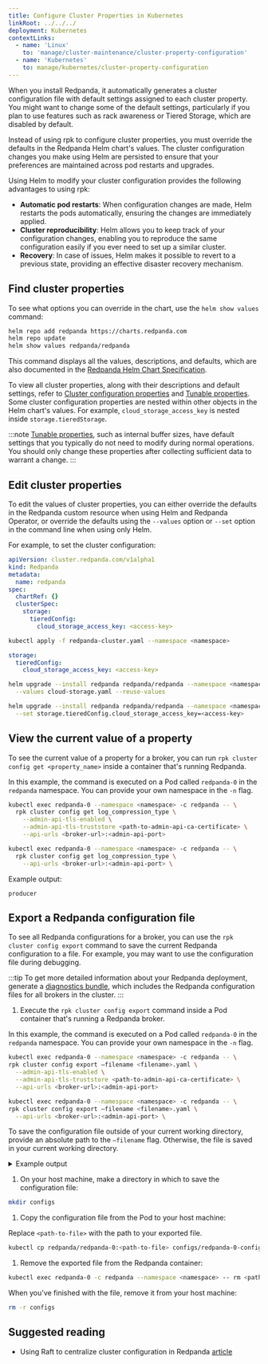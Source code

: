 ```yaml
---
title: Configure Cluster Properties in Kubernetes
linkRoot: ../../../
deployment: Kubernetes
contextLinks:
  - name: 'Linux'
    to: 'manage/cluster-maintenance/cluster-property-configuration'
  - name: 'Kubernetes'
    to: manage/kubernetes/cluster-property-configuration
---
```


<head>
    <meta name="title" content="Configure Cluster Properties in Kubernetes | Redpanda Docs" data-rh="true"/>
    <meta name="description" content="Configure cluster properties using the Redpanda Helm chart" data-rh="true"/>
    <link rel="canonical" href="https://docs.redpanda.com/docs/manage/kubernetes/cluster-property-configuration/" />
</head>


<ContextLink frontmatter={frontMatter}
/>

When you install Redpanda, it automatically generates a cluster configuration file with default settings assigned to each cluster property.
You might want to change some of the default settings, particularly if you plan to use features such as rack awareness or Tiered Storage, which are disabled by default.

Instead of using rpk to configure cluster properties, you must override the defaults in the Redpanda Helm chart's values. The cluster configuration changes you make using Helm are persisted to ensure that your preferences are maintained across pod restarts and upgrades.

Using Helm to modify your cluster configuration provides the following advantages to using rpk:

- **Automatic pod restarts**: When configuration changes are made, Helm restarts the pods automatically, ensuring the changes are immediately applied.
- **Cluster reproducibility**: Helm allows you to keep track of your configuration changes, enabling you to reproduce the same configuration easily if you ever need to set up a similar cluster.
- **Recovery**: In case of issues, Helm makes it possible to revert to a previous state, providing an effective disaster recovery mechanism.

## Find cluster properties

To see what options you can override in the chart, use the `helm show values` command:

```bash
helm repo add redpanda https://charts.redpanda.com
helm repo update
helm show values redpanda/redpanda
```

This command displays all the values, descriptions, and defaults, which are also documented in the [Redpanda Helm Chart Specification](../../../reference/redpanda-helm-spec).

To view all cluster properties, along with their descriptions and default settings, refer to [Cluster configuration properties](../../../reference/cluster-properties) and [Tunable properties](../../../reference/tunable-properties). Some cluster configuration properties are nested within other objects in the Helm chart's values. For example, `cloud_storage_access_key` is nested inside `storage.tieredStorage`.

:::note
[Tunable properties](../../../reference/tunable-properties), such as internal buffer sizes, have default settings that you typically do not need to modify during normal operations. You should only change these properties after collecting sufficient data to warrant a change.
:::

## Edit cluster properties

To edit the values of cluster properties, you can either override the defaults in the Redpanda custom resource when using Helm and Redpanda Operator, or override the defaults using the `--values` option or `--set` option in the command line when using only Helm.

For example, to set the <ClusterProperty name="cloud_storage_access_key" frontmatter={frontMatter}/> cluster configuration:

<Tabs groupId="kubernetes-tool">
<TabItem value="operator" label="Helm + Operator">

```yaml title="redpanda-cluster.yaml"
apiVersion: cluster.redpanda.com/v1alpha1
kind: Redpanda
metadata:
  name: redpanda
spec:
  chartRef: {}
  clusterSpec:
    storage:
      tieredConfig:
        cloud_storage_access_key: <access-key>
```

```bash
kubectl apply -f redpanda-cluster.yaml --namespace <namespace>
```



</TabItem>
<TabItem value="helm" label="Helm">

<Tabs groupId="helm-config" queryString>
<TabItem value="values" label="--values">

```yaml title="cloud-storage.yaml"
storage:
  tieredConfig:
    cloud_storage_access_key: <access-key>
```

```bash
helm upgrade --install redpanda redpanda/redpanda --namespace <namespace> --create-namespace \
  --values cloud-storage.yaml --reuse-values
```

</TabItem>
<TabItem value="flags" label="--set">

```bash
helm upgrade --install redpanda redpanda/redpanda --namespace <namespace> --create-namespace \
  --set storage.tieredConfig.cloud_storage_access_key=<access-key>
```

</TabItem>
</Tabs>
</TabItem>
</Tabs>

## View the current value of a property

To see the current value of a property for a broker, you can run `rpk cluster config get <property_name>` inside a container that's running Redpanda.

In this example, the command is executed on a Pod called `redpanda-0` in the `redpanda` namespace. You can provide your own namespace in the `-n` flag.

<Tabs groupId="tls" queryString>
<TabItem value="enabled" label="TLS Enabled">

```bash
kubectl exec redpanda-0 --namespace <namespace> -c redpanda -- \
  rpk cluster config get log_compression_type \
    --admin-api-tls-enabled \
    --admin-api-tls-truststore <path-to-admin-api-ca-certificate> \
    --api-urls <broker-url>:<admin-api-port>
```

</TabItem>
<TabItem value="disabled" label="TLS Disabled">

```bash
kubectl exec redpanda-0 --namespace <namespace> -c redpanda -- \
  rpk cluster config get log_compression_type \
    --api-urls <broker-url>:<admin-api-port> \
```

</TabItem>
</Tabs>

Example output:

```
producer
```

## Export a Redpanda configuration file

To see all Redpanda configurations for a broker, you can use the `rpk cluster config export` command to save the current Redpanda configuration to a file. For example, you may want to use the configuration file during debugging.

:::tip
To get more detailed information about your Redpanda deployment, generate a [diagnostics bundle](../troubleshooting/diagnostics-bundle), which includes the Redpanda configuration files for all brokers in the cluster.
:::

1. Execute the `rpk cluster config export` command inside a Pod container that's running a Redpanda broker.

  In this example, the command is executed on a Pod called `redpanda-0` in the `redpanda` namespace. You can provide your own namespace in the `-n` flag.

  <Tabs groupId="tls" queryString>
  <TabItem value="enabled" label="TLS Enabled">

  ```bash
  kubectl exec redpanda-0 --namespace <namespace> -c redpanda -- \
  rpk cluster config export –filename <filename>.yaml \
    --admin-api-tls-enabled \
    --admin-api-tls-truststore <path-to-admin-api-ca-certificate> \
    --api-urls <broker-url>:<admin-api-port>
  ```

  </TabItem>
  <TabItem value="disabled" label="TLS Disabled">

  ```bash
  kubectl exec redpanda-0 --namespace <namespace> -c redpanda -- \
  rpk cluster config export –filename <filename>.yaml \
    --api-urls <broker-url>:<admin-api-port> \
  ```

  </TabItem>
  </Tabs>

  To save the configuration file outside of your current working directory, provide an absolute path to the `–filename` flag. Otherwise, the file is saved in your current working directory.

  <details>
  <summary>
  Example output
  </summary>

  ```
  Wrote configuration to file "/tmp/config_625125906.yaml".
  ```

  </details>

1. On your host machine, make a directory in which to save the configuration file:

  ```bash
  mkdir configs
  ```

1. Copy the configuration file from the Pod to your host machine:

  Replace `<path-to-file>` with the path to your exported file.

  ```bash
  kubectl cp redpanda/redpanda-0:<path-to-file> configs/redpanda-0-configuration-file.yaml
  ```

1. Remove the exported file from the Redpanda container:

  ```bash
  kubectl exec redpanda-0 -c redpanda --namespace <namespace> -- rm <path-to-file>
  ```

When you've finished with the file, remove it from your host machine:

```bash
rm -r configs
```

## Suggested reading

- Using Raft to centralize cluster configuration in Redpanda [article](https://redpanda.com/blog/raft-centralized-cluster-configuration-improvements/)
